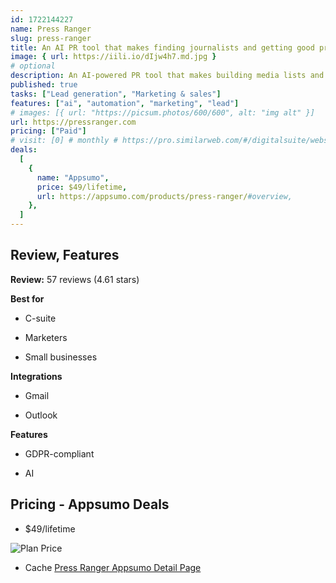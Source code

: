 ```yaml
---
id: 1722144227
name: Press Ranger
slug: press-ranger
title: An AI PR tool that makes finding journalists and getting good press automatic
image: { url: https://iili.io/dIjw4h7.md.jpg }
# optional
description: An AI-powered PR tool that makes building media lists and pitching journalists painless. Browse a global directory of media contacts along with email address, focus, role, and social profiles
published: true
tasks: ["Lead generation", "Marketing & sales"]
features: ["ai", "automation", "marketing", "lead"]
# images: [{ url: "https://picsum.photos/600/600", alt: "img alt" }]
url: https://pressranger.com
pricing: ["Paid"]
# visit: [0] # monthly # https://pro.similarweb.com/#/digitalsuite/websiteanalysis/home
deals:
  [
    {
      name: "Appsumo",
      price: $49/lifetime,
      url: https://appsumo.com/products/press-ranger/#overview,
    },
  ]
---
```


## Review, Features

**Review:** 57 reviews (4.61 stars)

**Best for**

- C-suite

- Marketers

- Small businesses

**Integrations**

- Gmail

- Outlook

**Features**

- GDPR-compliant

- AI

## Pricing - Appsumo Deals

- $49/lifetime

<Img src="https://iili.io/dIwE0iv.png" alt="Plan Price" />

- Cache [Press Ranger Appsumo Detail Page](https://iili.io/dIwEesf.png)
